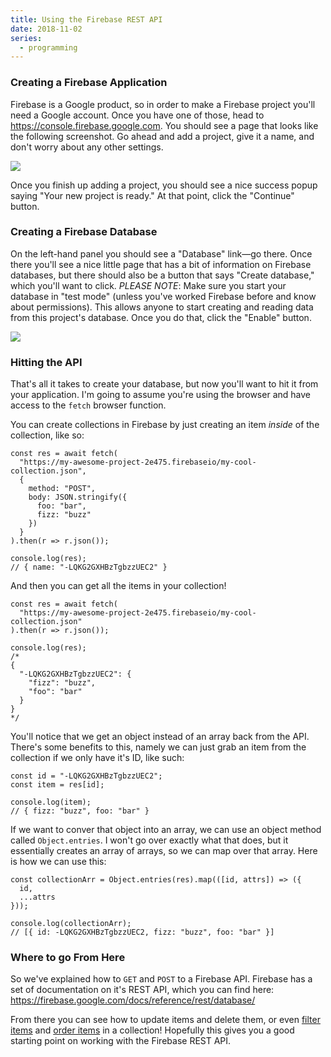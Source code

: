 ```yaml
---
title: Using the Firebase REST API
date: 2018-11-02
series:
  - programming
---
```


### Creating a Firebase Application

Firebase is a Google product, so in order to make a Firebase project you'll need a Google account.
Once you have one of those, head to https://console.firebase.google.com.
You should see a page that looks like the following screenshot.
Go ahead and add a project, give it a name, and don't worry about any other settings.

![](./assets/images/fb-01.png)

Once you finish up adding a project, you should see a nice success popup saying "Your new project is ready."
At that point, click the "Continue" button.

### Creating a Firebase Database

On the left-hand panel you should see a "Database" link—go there.
Once there you'll see a nice little page that has a bit of information on Firebase databases, but there should also be a button that says "Create database," which you'll want to click.
_*PLEASE NOTE*_: Make sure you start your database in "test mode" (unless you've worked Firebase before and know about permissions).
This allows anyone to start creating and reading data from this project's database.
Once you do that, click the "Enable" button.

![](./assets/images/fb-02.png)

### Hitting the API

That's all it takes to create your database, but now you'll want to hit it from your application.
I'm going to assume you're using the browser and have access to the `fetch` browser function.

You can create collections in Firebase by just creating an item _inside_ of the collection, like so:

```tsx
const res = await fetch(
  "https://my-awesome-project-2e475.firebaseio/my-cool-collection.json",
  {
    method: "POST",
    body: JSON.stringify({
      foo: "bar",
      fizz: "buzz"
    })
  }
).then(r => r.json());

console.log(res);
// { name: "-LQKG2GXHBzTgbzzUEC2" }
```

And then you can get all the items in your collection!

```tsx
const res = await fetch(
  "https://my-awesome-project-2e475.firebaseio/my-cool-collection.json"
).then(r => r.json());

console.log(res);
/*
{
  "-LQKG2GXHBzTgbzzUEC2": {
    "fizz": "buzz",
    "foo": "bar"
  }
}
*/
```

You'll notice that we get an object instead of an array back from the API.
There's some benefits to this, namely we can just grab an item from the collection if we only have it's ID, like such:

```tsx
const id = "-LQKG2GXHBzTgbzzUEC2";
const item = res[id];

console.log(item);
// { fizz: "buzz", foo: "bar" }
```

If we want to conver that object into an array, we can use an object method called `Object.entries`.
I won't go over exactly what that does, but it essentially creates an array of arrays, so we can map over that array.
Here is how we can use this:

```tsx
const collectionArr = Object.entries(res).map(([id, attrs]) => ({
  id,
  ...attrs
}));

console.log(collectionArr);
// [{ id: -LQKG2GXHBzTgbzzUEC2, fizz: "buzz", foo: "bar" }]
```

### Where to go From Here

So we've explained how to `GET` and `POST` to a Firebase API.
Firebase has a set of documentation on it's REST API, which you can find here:
https://firebase.google.com/docs/reference/rest/database/

From there you can see how to update items and delete them, or even [filter items] and [order items] in a collection!
Hopefully this gives you a good starting point on working with the Firebase REST API.

[filter items]: https://firebase.google.com/docs/database/rest/retrieve-data#section-rest-filtering
[order items]: https://firebase.google.com/docs/database/rest/retrieve-data#section-rest-ordered-data
